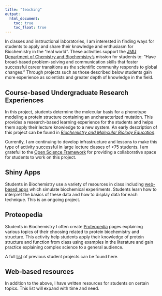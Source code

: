```yaml
---
title: "teaching"
output: 
  html_document:
    toc: true
    toc_float: true
---
```


In classes and instructional laboratories, I am interested in finding ways for students to apply and share their knowledge and enthusiasm for Biochemistry in the "real world". These activities support the [JMU Department of Chemistry and Biochemistry's](https://www.jmu.edu/chemistry/) mission for students to: "Have broad-based problem-solving and communication skills that foster successful career transitions as the scientific community responds to global changes." Through projects such as those described below students gain more experience as scientists and greater depth of knowledge in the field.

## Course-based Undergraduate Research Experiences

In this project, students determine the molecular basis for a phenotype modeling a protein structure containing an uncharacterized mutation. This provides a research-based learning experience for the students and helps them apply their lecture knowledge to a new system. An early description of this project can be found in [*Biochemistry and Molecular Biology Education*](http://onlinelibrary.wiley.com/doi/10.1002/bmb.20976/abstract). 

Currently, I am continuing to develop infrastructure and lessons to make this type of activity successful in large lecture classes of >75 students. I am grateful to the [Open Science Framework](https://osf.io/) for providing a collaborative space for students to work on this project. 

## Shiny Apps

Students in Biochemistry use a variety of resources in class including [web-based apps](https://ceberndsen.github.io/shiny.html) which simulate biochemical experiments. Students learn how to interpret the basics of these data and how to display data for each technique. This is an ongoing project. 


## Proteopedia

Students in Biochemistry I often create [Proteopedia](http://proteopedia.org/wiki/index.php/Main_Page) pages explaining various topics of their choosing related to protein biochemistry and structure. This activity help students apply their knowledge of protein structure and function from class using examples in the literature and gain practice explaining complex science to a general audience. 

A full [list](http://proteopedia.org/wiki/index.php/Christopher_Berndsen/Proteopedia) of previous student projects can be found here.

## Web-based resources

In addition to the above, I have written resources for students on certain topics.  This list will expand with time and need.


